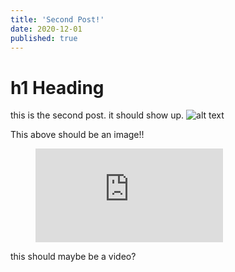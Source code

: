 ```yaml
---
title: 'Second Post!'
date: 2020-12-01
published: true
---
```


# h1 Heading

this is the second post. it should show up.
![alt text](https://github.com/adam-p/markdown-here/raw/master/src/common/images/icon48.png "Logo Title Text 1")

This above should be an image!!

<figure class="video_container">
  <iframe src="https://www.youtube.com/embed/enMumwvLAug" frameborder="0" allowfullscreen="true"> </iframe>
</figure>

this should maybe be a video?

